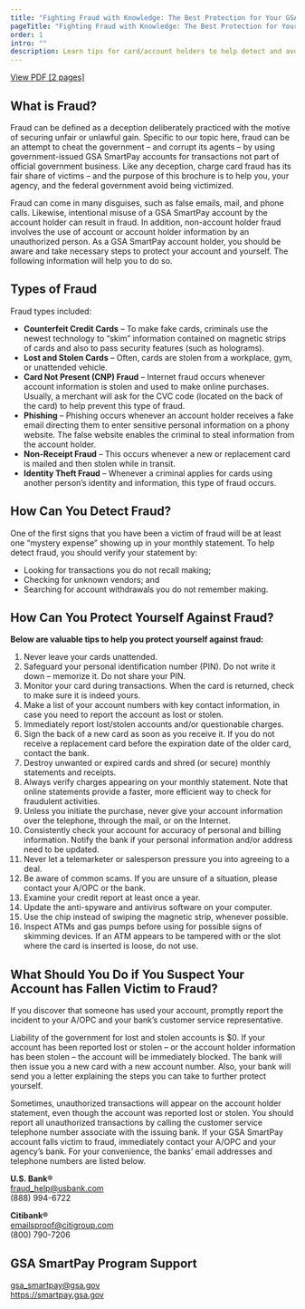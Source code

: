 ```yaml
---
title: "Fighting Fraud with Knowledge: The Best Protection for Your GSA SmartPay Account"
pageTitle: "Fighting Fraud with Knowledge: The Best Protection for Your GSA SmartPay Account"
order: 1
intro: ""
description: Learn tips for card/account holders to help detect and avoid fraud.
---
```


<a href="/files/publications/publications-fighting-fraud-with-knowledge.pdf" class="usa-button">View PDF [2 pages] </a>

## What is Fraud?

Fraud can be defined as a deception deliberately practiced with the motive of securing unfair or unlawful gain. Specific to our topic here, fraud can be an attempt to cheat the government – and corrupt its agents – by using government-issued GSA SmartPay accounts for transactions not part of official government business. Like any deception, charge card fraud has its fair share of victims – and the purpose of this brochure is to help you, your agency, and the federal government avoid being victimized.

Fraud can come in many disguises, such as false emails, mail, and phone calls. Likewise, intentional misuse of a GSA SmartPay account by the account holder can result in fraud. In addition, non-account holder fraud involves the use of account or account holder information by an unauthorized person. As a GSA SmartPay account holder, you should be aware and take necessary steps to protect your account and yourself. The following information will help you to do so.

## Types of Fraud

Fraud types included:
- **Counterfeit Credit Cards** – To make fake cards, criminals use the newest technology to “skim” information contained on magnetic strips of cards and also to pass security features (such as holograms).
- **Lost and Stolen Cards** – Often, cards are stolen from a workplace, gym, or unattended vehicle.
- **Card Not Present (CNP) Fraud** – Internet fraud occurs whenever account information is stolen and used to make online purchases. Usually, a merchant will ask for the CVC code (located on the back of the card) to help prevent this type of fraud.
- **Phishing** – Phishing occurs whenever an account holder receives a fake email directing them to enter sensitive personal information on a phony website. The false website enables the criminal to steal information from the account holder.
- **Non-Receipt Fraud** – This occurs whenever a new or replacement card is mailed and then stolen while in transit.
- **Identity Theft Fraud** – Whenever a criminal applies for cards using another person’s identity and information, this type of fraud occurs.

## How Can You Detect Fraud?

One of the first signs that you have been a victim of fraud
will be at least one “mystery expense” showing up in your
monthly statement.
To help detect fraud, you should verify your statement by:
- Looking for transactions you do not recall making;
- Checking for unknown vendors; and
- Searching for account withdrawals you do not remember making.

## How Can You Protect Yourself Against Fraud?

**Below are valuable tips to help you protect yourself against fraud:**
1. Never leave your cards unattended.
2. Safeguard your personal identification number (PIN). Do not write it down – memorize it. Do not share your PIN.
3. Monitor your card during transactions. When the card is returned, check to make sure it is indeed yours.
4. Make a list of your account numbers with key contact information, in case you need to report the account as lost or stolen.
5. Immediately report lost/stolen accounts and/or questionable charges.
6. Sign the back of a new card as soon as you receive it. If you do not receive a replacement card before the expiration date of the older card, contact the bank.
7. Destroy unwanted or expired cards and shred (or secure) monthly statements and receipts.
8. Always verify charges appearing on your monthly statement. Note that online statements provide a faster, more efficient way to check for fraudulent activities.
9. Unless you initiate the purchase, never give your account information over the telephone, through the mail, or on the Internet.
10. Consistently check your account for accuracy of personal and billing information. Notify the bank if your personal information and/or address need to be updated.
11. Never let a telemarketer or salesperson pressure you into agreeing to a deal.
12. Be aware of common scams. If you are unsure of a situation, please contact your A/OPC or the bank.
13. Examine your credit report at least once a year.
14. Update the anti-spyware and antivirus software on your computer.
15. Use the chip instead of swiping the magnetic strip, whenever possible.
16. Inspect ATMs and gas pumps before using for possible signs of skimming devices. If an ATM appears to be tampered with or the slot where the card is inserted is loose, do not use.

## What Should You Do if You Suspect Your Account has Fallen Victim to Fraud?

If you discover that someone has used your account, promptly report the incident to your A/OPC and your bank’s customer service representative.

Liability of the government for lost and stolen accounts is $0. If your account has been reported lost or stolen – or the account holder information has been stolen – the account will be immediately blocked. The bank will then issue you a new card with a new account number. Also, your bank will send you a letter explaining the steps you can take to further protect yourself.

Sometimes, unauthorized transactions will appear on the account holder statement, even though the account was reported lost or stolen. You should report all unauthorized transactions by calling the customer service telephone number associate with the issuing bank. If your GSA SmartPay account falls victim to fraud, immediately contact your A/OPC and your agency’s bank. For your convenience, the banks’ email addresses and telephone numbers are listed below.

**U.S. Bank®** <br />
[fraud_help@usbank.com](mailto:fraud_help@usbank.com) <br />
(888) 994-6722

**Citibank®** <br />
[emailsproof@citigroup.com](mailto:emailsproof@citigroup.com) <br />
(800) 790-7206

## GSA SmartPay Program Support

[gsa_smartpay@gsa.gov](mailto:gsa_smartpay@gsa.gov) <br />
https://smartpay.gsa.gov

